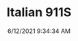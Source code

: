 ---
width: 1333
height: 2000
title: Italian 911S
description: Blue 911S from Italy with red interior
date: 6/12/2021 9:34:34 AM
cameraMake: Sony
cameraModel: ILCE-7M3
lens: ZEISS Batis 1.8/85
settingsfStop: f/2.8
settingsISO: ISO 250
settingsShutter: 1/100
settingsFocalLength: 85 mm
---